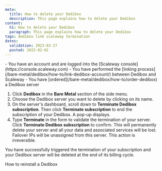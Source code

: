 ```yaml
---
meta:
  title: How to delete your Dedibox
  description: This page explains how to delete your Dedibox
content:
  h1: How to delete your Dedibox
  paragraph: This page explains how to delete your Dedibox
tags: dedibox link scaleway termination
dates:
  validation: 2023-03-27
  posted: 2022-02-01
---
```


<Macro id="iam-requirements" />

<Message type="requirement">
  - You have an account and are logged into the [Scaleway console](https://console.scaleway.com)
  - You have performed the [linking process](/bare-metal/dedibox/how-to/link-dedibox-account/) between Dedibox and Scaleway
  - You have [ordered](/bare-metal/dedibox/how-to/order-dedibox) a Dedibox server
</Message>

1. Click **Dedibox** in the **Bare Metal** section of the side menu.
2. Choose the Dedibox server you want to delete by clicking on its name.
3. On the server's dashboard, scroll down to **Terminate Dedibox subscription**. Then click **Terminate subscription** to end the subscription of your Dedibox. A pop-up displays.
4. Type **Terminate** in the form to validate the termination of your server. Click **Terminate Dedibox subscription** to confirm. 
    <Message type="important">
      This will permanently delete your server and all your data and associated services will be lost. Failover IPs will be unassigned from this server. This action is irreversible.
    </Message>

You have successfully triggered the termination of your subscription and your Dedibox server will be deleted at the end of its billing cycle.


<Navigation title="See Also">
  <PreviousButton to="/bare-metal/dedibox/how-to/reinstall-dedibox">How to reinstall a Dedibox</PreviousButton>
</Navigation>